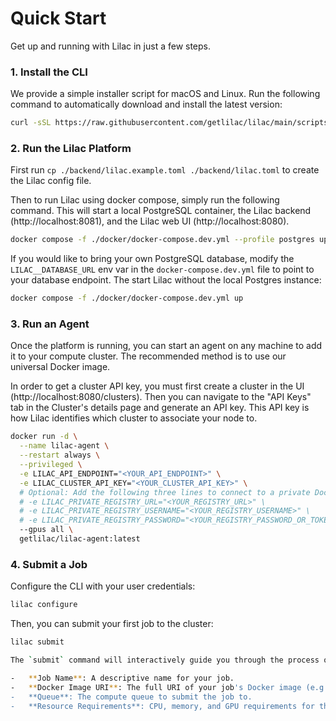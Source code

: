 # Quick Start

Get up and running with Lilac in just a few steps.

### 1. Install the CLI

We provide a simple installer script for macOS and Linux. Run the following command to automatically download and install the latest version:

```bash
curl -sSL https://raw.githubusercontent.com/getlilac/lilac/main/scripts/install.sh | sh
```

### 2. Run the Lilac Platform

First run `cp ./backend/lilac.example.toml ./backend/lilac.toml` to create the Lilac config file.

Then to run Lilac using docker compose, simply run the following command. This will start a local PostgreSQL container, the Lilac backend (http://localhost:8081), and the Lilac web UI (http://localhost:8080).

```bash
docker compose -f ./docker/docker-compose.dev.yml --profile postgres up
```

If you would like to bring your own PostgreSQL database, modify the `LILAC__DATABASE_URL` env var in the `docker-compose.dev.yml` file to point to your database endpoint. The start Lilac without the local Postgres instance:

```bash
docker compose -f ./docker/docker-compose.dev.yml up
```

### 3. Run an Agent

Once the platform is running, you can start an agent on any machine to add it to your compute cluster. The recommended method is to use our universal Docker image.

In order to get a cluster API key, you must first create a cluster in the UI (http://localhost:8080/clusters). Then you can navigate to the "API Keys" tab in the Cluster's details page and generate an API key. This API key is how Lilac identifies which cluster to associate your node to.

```bash
docker run -d \
  --name lilac-agent \
  --restart always \
  --privileged \
  -e LILAC_API_ENDPOINT="<YOUR_API_ENDPOINT>" \
  -e LILAC_CLUSTER_API_KEY="<YOUR_CLUSTER_API_KEY>" \
  # Optional: Add the following three lines to connect to a private Docker registry
  # -e LILAC_PRIVATE_REGISTRY_URL="<YOUR_REGISTRY_URL>" \
  # -e LILAC_PRIVATE_REGISTRY_USERNAME="<YOUR_REGISTRY_USERNAME>" \
  # -e LILAC_PRIVATE_REGISTRY_PASSWORD="<YOUR_REGISTRY_PASSWORD_OR_TOKEN>" \
  --gpus all \
  getlilac/lilac-agent:latest
```

### 4. Submit a Job

Configure the CLI with your user credentials:
```bash
lilac configure
```

Then, you can submit your first job to the cluster:
```bash
lilac submit

The `submit` command will interactively guide you through the process of submitting a job. You will be prompted for the following information:

-   **Job Name**: A descriptive name for your job.
-   **Docker Image URI**: The full URI of your job's Docker image (e.g., `your-registry.com/your-repo/your-image:latest`).
-   **Queue**: The compute queue to submit the job to.
-   **Resource Requirements**: CPU, memory, and GPU requirements for the job.